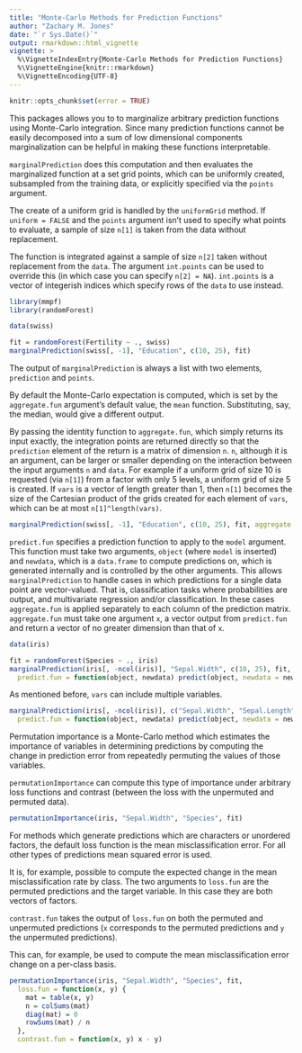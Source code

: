 ```yaml
---
title: "Monte-Carlo Methods for Prediction Functions"
author: "Zachary M. Jones"
date: "`r Sys.Date()`"
output: rmarkdown::html_vignette
vignette: >
  %\VignetteIndexEntry{Monte-Carlo Methods for Prediction Functions}
  %\VignetteEngine{knitr::rmarkdown}
  %\VignetteEncoding{UTF-8}
---
```


```r
knitr::opts_chunk$set(error = TRUE)
```

This packages allows you to to marginalize arbitrary prediction functions using Monte-Carlo integration. Since many prediction functions cannot be easily decomposed into a sum of low dimensional components marginalization can be helpful in making these functions interpretable.

`marginalPrediction` does this computation and then evaluates the marginalized function at a set grid points, which can be uniformly created, subsampled from the training data, or explicitly specified via the `points` argument.

The create of a uniform grid is handled by the `uniformGrid` method. If `uniform = FALSE` and the `points` argument isn't used to specify what points to evaluate, a sample of size `n[1]` is taken from the data without replacement.

The function is integrated against a sample of size `n[2]` taken without replacement from the `data`. The argument `int.points` can be used to override this (in which case you can specify `n[2] = NA`). `int.points` is a vector of integerish indices which specify rows of the `data` to use instead.

```r
library(mmpf)
library(randomForest)

data(swiss)

fit = randomForest(Fertility ~ ., swiss)
marginalPrediction(swiss[, -1], "Education", c(10, 25), fit)
```

The output of `marginalPrediction` is always a list with two elements, `prediction` and `points`.

By default the Monte-Carlo expectation is computed, which is set by the `aggregate.fun` argument's default value, the `mean` function. Substituting, say, the median, would give a different output.

By passing the identity function to `aggregate.fun`, which simply returns its input exactly, the integration points are returned directly so that the `prediction` element of the return is a matrix of dimension `n`. `n`, although it is an argument, can be larger or smaller depending on the interaction between the input arguments `n` and `data`. For example if a uniform grid of size 10 is requested (via `n[1]`) from a factor with only 5 levels, a uniform grid of size 5 is created. If `vars` is a vector of length greater than 1, then `n[1]` becomes the size of the Cartesian product of the grids created for each element of `vars`, which can be at most `n[1]^length(vars)`.

```r
marginalPrediction(swiss[, -1], "Education", c(10, 25), fit, aggregate.fun = identity)
````

`predict.fun` specifies a prediction function to apply to the `model` argument. This function must take two arguments, `object` (where `model` is inserted) and `newdata`, which is a `data.frame` to compute predictions on, which is generated internally and is controlled by the other arguments. This allows `marginalPrediction` to handle cases in which predictions for a single data point are vector-valued. That is, classification tasks where probabilities are output, and multivariate regression and/or classification. In these cases `aggregate.fun` is applied separately to each column of the prediction matrix. `aggregate.fun` must take one argument `x`, a vector output from `predict.fun` and return a vector of no greater dimension than that of `x`.

```r
data(iris)

fit = randomForest(Species ~ ., iris)
marginalPrediction(iris[, -ncol(iris)], "Sepal.Width", c(10, 25), fit,
  predict.fun = function(object, newdata) predict(object, newdata = newdata, type = "prob"))
```

As mentioned before, `vars` can include multiple variables.

```r
marginalPrediction(iris[, -ncol(iris)], c("Sepal.Width", "Sepal.Length"), c(5, 25), fit,
  predict.fun = function(object, newdata) predict(object, newdata = newdata, type = "prob"))
```

Permutation importance is a Monte-Carlo method which estimates the importance of variables in determining predictions by computing the change in prediction error from repeatedly permuting the values of those variables.

`permutationImportance` can compute this type of importance under arbitrary loss functions and contrast (between the loss with the unpermuted and permuted data).


```r
permutationImportance(iris, "Sepal.Width", "Species", fit)
```

For methods which generate predictions which are characters or unordered factors, the default loss function is the mean misclassification error. For all other types of predictions mean squared error is used.

It is, for example, possible to compute the expected change in the mean misclassification rate by class. The two arguments to `loss.fun` are the permuted predictions and the target variable. In this case they are both vectors of factors.

`contrast.fun` takes the output of `loss.fun` on both the permuted and unpermuted predictions (`x` corresponds to the permuted predictions and `y` the unpermuted predictions).

This can, for example, be used to compute the mean misclassification error change on a per-class basis.

```r
permutationImportance(iris, "Sepal.Width", "Species", fit,
  loss.fun = function(x, y) {
    mat = table(x, y)
    n = colSums(mat)
    diag(mat) = 0
    rowSums(mat) / n
  },
  contrast.fun = function(x, y) x - y)
```
